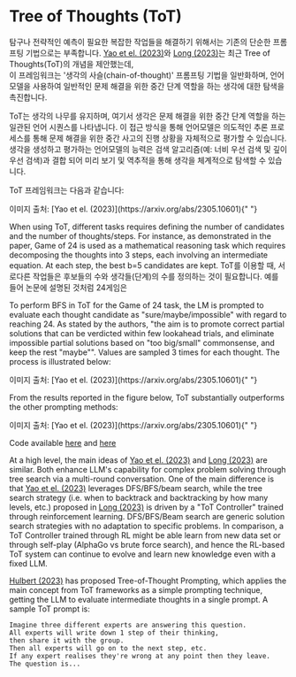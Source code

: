 # Tree of Thoughts (ToT)


탐구나 전략적인 예측이 필요한 복잡한 작업들을 해결하기 위해서는 기존의 단순한 프롬프팅 기법으로는 부족합니다. [Yao et el. (2023)](https://arxiv.org/abs/2305.10601)와 [Long (2023)](https://arxiv.org/abs/2305.08291)는 최근 Tree of Thoughts(ToT)의 개념을 제안했는데,  
이 프레임워크는 '생각의 사슬(chain-of-thought)' 프롬프팅 기법을 일반화하며, 언어모델을 사용하여 일반적인 문제 해결을 위한 중간 단계 역할을 하는 생각에 대한 탐색을 촉진합니다.

ToT는 생각의 나무를 유지하며, 여기서 생각은 문제 해결을 위한 중간 단계 역할을 하는 일관된 언어 시퀀스를 나타냅니다.
이 접근 방식을 통해 언어모델은 의도적인 추론 프로세스를 통해 문제 해결을 위한 중간 사고의 진행 상황을 자체적으로 평가할 수 있습니다.
생각을 생성하고 평가하는 언어모델의 능력은 검색 알고리즘(예: 너비 우선 검색 및 깊이 우선 검색)과 결합 되어 미리 보기 및 역추적을 통해 생각을 체계적으로 탐색할 수 있습니다.

ToT 프레임워크는 다음과 같습니다:

<Screenshot src={TOT} alt="TOT" />
이미지 출처: [Yao et el. (2023)](https://arxiv.org/abs/2305.10601){" "}

When using ToT, different tasks requires defining the number of candidates and the number of thoughts/steps.
For instance, as demonstrated in the paper, Game of 24 is used as a mathematical reasoning task which requires decomposing the thoughts into 3 steps, each involving an intermediate equation. At each step, the best b=5 candidates are kept.
ToT를 이용할 때, 서로다른 작업들은 후보들의 수와 생각들(단계)의 수를 정의하는 것이 필요합니다.
예를 들어 논문에 설명된 것처럼 24게임은

To perform BFS in ToT for the Game of 24 task, the LM is prompted to evaluate each thought candidate as "sure/maybe/impossible" with regard to reaching 24. As stated by the authors, "the aim is to promote correct partial solutions that can be verdicted within few lookahead trials, and eliminate impossible partial solutions based on "too big/small" commonsense, and keep the rest "maybe"". Values are sampled 3 times for each thought. The process is illustrated below:

<Screenshot src={TOT2} alt="TOT2" />
이미지 출처: [Yao et el. (2023)](https://arxiv.org/abs/2305.10601){" "}

From the results reported in the figure below, ToT substantially outperforms the other prompting methods:

<Screenshot src={TOT3} alt="TOT3" />
이미지 출처: [Yao et el. (2023)](https://arxiv.org/abs/2305.10601){" "}

Code available [here](https://github.com/princeton-nlp/tree-of-thought-llm) and [here](https://github.com/jieyilong/tree-of-thought-puzzle-solver)

At a high level, the main ideas of [Yao et el. (2023)](https://arxiv.org/abs/2305.10601) and [Long (2023)](https://arxiv.org/abs/2305.08291) are similar. Both enhance LLM's capability for complex problem solving through tree search via a multi-round conversation. One of the main difference is that [Yao et el. (2023)](https://arxiv.org/abs/2305.10601) leverages DFS/BFS/beam search, while the tree search strategy (i.e. when to backtrack and backtracking by how many levels, etc.) proposed in [Long (2023)](https://arxiv.org/abs/2305.08291) is driven by a "ToT Controller" trained through reinforcement learning. DFS/BFS/Beam search are generic solution search strategies with no adaptation to specific problems. In comparison, a ToT Controller trained through RL might be able learn from new data set or through self-play (AlphaGo vs brute force search), and hence the RL-based ToT system can continue to evolve and learn new knowledge even with a fixed LLM.

[Hulbert (2023)](https://github.com/dave1010/tree-of-thought-prompting) has proposed Tree-of-Thought Prompting, which applies the main concept from ToT frameworks as a simple prompting technique, getting the LLM to evaluate intermediate thoughts in a single prompt. A sample ToT prompt is:

```
Imagine three different experts are answering this question.
All experts will write down 1 step of their thinking,
then share it with the group.
Then all experts will go on to the next step, etc.
If any expert realises they're wrong at any point then they leave.
The question is...
```
